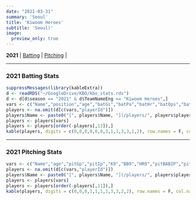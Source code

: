 ```yaml
---
date: "2021-03-31"
summary: 'Seoul'
title: 'Kiwoom Heroes'
subtitle: 'Seoul)'
image:
  preview_only: true
---
```

**2021** | [Batting](#batting) | [Pitching](#pitching) | 
 
***
### 2021 Batting Stats {#batting}
```r
suppressMessages(library(kableExtra))
d <- readRDS("~/GoogleDrive/KBO/kbo_stats.rds")
d <- d[d$season == "2021" & d$TeamNameEng == "Kiwoom Heroes",]
vars <- c("Name","position","age","batGs","batPa","batHr","batOps","batBBpct","batSOpct","ISO","batBABIP","wRCplus","batWAR")
players <- na.omit(d[c(vars,"playerId")])
players$Name <- paste0("[", players$Name, "](/players/", players$playerId, ")")
players <- players[vars]
players <- players[order(-players[,13]),]
kable(players, digits = c(0,0,0,0,0,0,3,1,1,3,3,1,2), row.names = F, col.names = c("Name","Pos","Age","G","PA","HR","OPS","BB%","SO%","ISO","BABIP","wRC+","WAR")) %>% kable_styling(bootstrap_options = c("striped", "hover"), fixed_thead = T) %>% column_spec(1, bold = T, border_right = F)
```
***
### 2021 Pitching Stats {#pitching}
```r
vars <- c("Name","age","pitGp","pitIp","K9","BB9","HR9","pitBABIP","pitEra","FIP","pitWAR")
players <- na.omit(d[c(vars,"playerId")])
players$Name <- paste0("[", players$Name, "](/players/", players$playerId, ")")
players <- players[vars]
players <- players[order(-players[,11]),]
kable(players, digits = c(0,0,0,1,1,1,1,3,3,2,2), row.names = F, col.names = c("Name","Age","G","IP","K/9","BB/9","HR/9","BABIP","ERA","FIP","WAR")) %>% kable_styling(bootstrap_options = c("striped", "hover"), fixed_thead = T) %>% column_spec(1, bold = T, border_right = F)
```